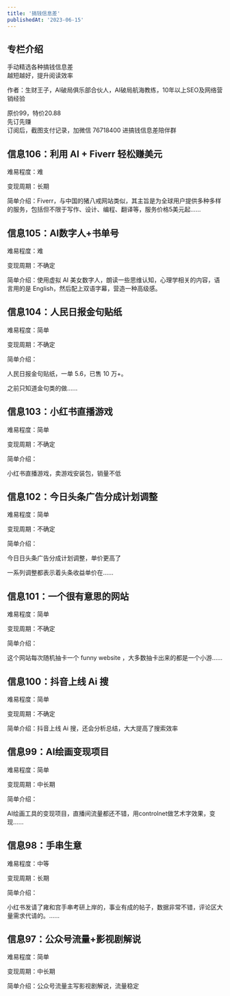 ```yaml
---
title: '搞钱信息差'
publishedAt: '2023-06-15'
---
```


## 专栏介绍

手动精选各种搞钱信息差  
越短越好，提升阅读效率  
  
作者：生财王子，AI破局俱乐部合伙人，AI破局航海教练，10年以上SEO及网络营销经验  
  
原价99，特价20.88  
先订先赚  
订阅后，截图支付记录，加微信 76718400 进搞钱信息差陪伴群

## 信息106：利用 AI + Fiverr 轻松赚美元
难易程度：难

变现周期：长期

简单介绍：Fiverr，与中国的猪八戒网站类似，其主旨是为全球用户提供多种多样的服务，包括但不限于写作、设计、编程、翻译等，服务价格5美元起......

## 信息105：AI数字人+书单号
难易程度：难

变现周期：不确定

简单介绍：使用虚拟 AI 美女数字人，朗读一些思维认知，心理学相关的内容，语言用的是 English，然后配上双语字幕，营造一种高级感。

## 信息104：人民日报金句贴纸
难易程度：简单

变现周期：不确定

简单介绍：

人民日报金句贴纸，一单 5.6，已售 10 万+。

之前只知道金句类的做......

## 信息103：小红书直播游戏
难易程度：简单

变现周期：不确定

简单介绍：

小红书直播游戏，卖游戏安装包，销量不低

## 信息102：今日头条广告分成计划调整
难易程度：简单

变现周期：不确定

简单介绍：

今日日头条广告分成计划调整，单价更高了

一系列调整都表示着头条收益单价在......

## 信息101：一个很有意思的网站
难易程度：简单

变现周期：不确定

简单介绍：

这个网站每次随机抽卡一个 funny website ，大多数抽卡出来的都是一个小游......

## 信息100：抖音上线 Ai 搜
难易程度：简单

变现周期：不确定

简单介绍：抖音上线 Ai 搜，还会分析总结，大大提高了搜索效率

## 信息99：AI绘画变现项目
难易程度：简单

变现周期：中长期

简单介绍：

AI绘画工具的变现项目，直播间流量都还不错，用controlnet做艺术字效果，变现......

## 信息98：手串生意
难易程度：中等

变现周期：长期

简单介绍：

小红书发请了雍和宫手串考研上岸的，事业有成的帖子，数据非常不错，评论区大量需求代请的。......

## 信息97：公众号流量+影视剧解说
难易程度：简单

变现周期：中长期

简单介绍：公众号流量主写影视剧解说，流量稳定

